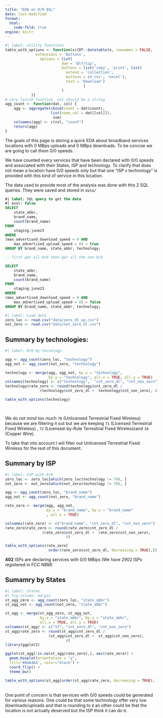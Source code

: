 ```yaml
---
title: "EDA on 0/0 BSL"
date: last-modified
format: 
  html:
    code-fold: true
engine: knitr
---
```


```r
#| label: utility functions
table_with_options <- function(x){DT::datatable(x, rownames = FALSE,
              extensions = 'Buttons', 
                options = list(
                          dom = 'Blfrtip',
                          buttons = list('copy', 'print', list(
                            extend = 'collection',
                            buttons = c('csv', 'excel'),
                            text = 'Download')
                                    )
                          )
            )}
# very lazish function, col should be a string 
agg_count <- function(dat, col) {
	agg <- aggregate(cbind(count = dat$count),
		             list(name_col = dat[[col]]),
					  sum)
	colnames(agg) <- c(col, "count")
	return(agg)
}
```

The goals of this page is storing a quick EDA about broadband services locations with 0 MBps uploads and 0 MBps downloads. To be concise we are going to call them 0/0 speeds. 

We have counted every services that have been declared with 0/0 speeds and associated with their States, ISP and technology. To clarify that does not mean a location have 0/0 speeds only but that one "ISP x technology" is provided with this kind of service in this location.  

The data used to provide most of the analysis was done with this 2 SQL queries. They were saved and stored in `data/`

```sql
#| label: SQL query to get the data 
#| eval: false
SELECT 
	state_abbr,
	brand_name,
	count(brand_name)
FROM
	staging.june23
WHERE
(max_advertised_download_speed = 0 AND
	max_advertised_upload_speed = 0) = true
GROUP BY brand_name, state_abbr, technology;

-- first get all 0/0 then get all the non 0/0

SELECT 
	state_abbr,
	brand_name,
	count(brand_name)
FROM 
	staging.june23
WHERE
(max_advertised_download_speed = 0 AND
	max_advertised_upload_speed = 0) = false
GROUP BY brand_name, state_abbr, technology;

```

```r
#| label: Load data
zero_loc <- read.csv("data/zero_dl_up.csv")
not_zero <- read.csv("data/not_zero_dl.csv")
```

## Summary by technologies:

```r
#| label: 0/0 by tecnology

agg <- agg_count(zero_loc, "technology") 
agg_not <- agg_count(not_zero, "technology")

technology <- merge(agg, agg_not, by.x = "technology", 
					by.y = "technology", all.x = TRUE, all.y = TRUE) 
colnames(technology) <- c("technology",  "cnt_zero_dl", "cnt_non_zero")
technology$rate_zero <- round(technology$cnt_zero_dl / 
				(technology$cnt_zero_dl +  technology$cnt_non_zero), 4)

table_with_options(technology)
```

</br>

We do not mind too much `70` (Unlicensed Terrestrial Fixed Wireless) because we are filtering it out but we are keeping `71` (Licensed Terrestrial Fixed Wireless) , `72` (Licensed-by-Rule Terrestrial Fixed Wireless)and `10` (Copper Wire). 

To take that into account I will filter out Unlicensed Terrestrial Fixed Wireless for the rest of this document.

## Summary by ISP

```r
#| label: ISP with 0/0 
zero_loc <- zero_loc[which(zero_loc$technology != 70), ]
not_zero <- not_zero[which(not_zero$technology != 70), ]

agg <- agg_count(zero_loc, "brand_name")
agg_not <- agg_count(not_zero, "brand_name")

rate_zero <- merge(agg, agg_not, 
				   by.x = "brand_name", by.y = "brand_name"
				   , all.x = TRUE) 

colnames(rate_zero) <- c("brand_name", "cnt_zero_dl", "cnt_non_zero")
rate_zero$rate_zero <- round(rate_zero$cnt_zero_dl /
				 (rate_zero$cnt_zero_dl +  rate_zero$cnt_non_zero),
							4)

table_with_options(rate_zero[
					order(rate_zero$cnt_zero_dl, decreasing = TRUE),])
```

::: {.column-margin}
**402** ISPs are declaring services with 0/0 MBips (We have 2902 ISPs registered in FCC NBM)
:::

## Sumamry by States

```r
#| label: States
#| fig-column: margin 
st_agg_zero <- agg_count(zero_loc, "state_abbr")
st_agg_not <- agg_count(not_zero, "state_abbr")

st_agg <- merge(st_agg_zero, st_agg_not, 
				by.x = "state_abbr", by.y = "state_abbr",
				all.x = TRUE, all.y = TRUE)
colnames(st_agg) <- c("ST", "cnt_zero_dl", "cnt_non_zero")
st_agg$rate_zero <- round(st_agg$cnt_zero_dl /
				 	(st_agg$cnt_zero_dl +  st_agg$cnt_non_zero),
							4) 
library(ggplot2)

ggplot(st_agg[!is.na(st_agg$rate_zero),], aes(rate_zero)) +
  geom_boxplot(orientation = "y",
  fill='#A4A4A4', color="black") +
  coord_flip() +
  theme_bw()

table_with_options(st_agg[order(st_agg$rate_zero, decreasing = TRUE), ])

```


</br>
One point of concern is that services with 0/0 speeds could be generated for various reasons. One could be that some technology offer very low downloads/uploads and that is rounding to `0` an other could be that the location is not actually deserved but the ISP think it can do it.